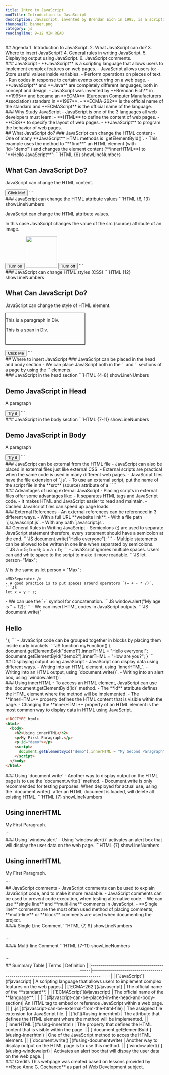 ```yaml
---
title: Intro to JavaScript
modTitle: Introduction to JavaScript
description: JavaScript, invented by Brendan Eich in 1995, is a scripting language that enables users to create dynamic features on web pages. It allows users to store variables, manipulate text, and run code in response to events. Though often confused with Java, JavaScript is entirely different in both concept and design. It became an ECMA standard in 1997, with ECMAScript as the official language name, governed by the ECMA-262 specification.
thumbnail: banner.png
category: js
readingTime: 9–12 MIN READ
---
```


<section>
## Agenda
1. Introduction to JavaScript.
2. What JavaScript can do?
3. Where to insert JavaScript?
4. General rules in writing JavaScript.
5. Displaying output using JavaScript.
6. JavaScript comments.
</section>
<section>
### JavaScript
- **JavaScript** is a scripting language that allows users to implement complex features on web pages.
- JavaScript allows users to:
  - Store useful values inside variables.
  - Perform operations on pieces of text.
  - Run codes in response to certain events occurring on a web page.
- **JavaScript** and **Java** are completely different languages, both in concept and design.
- JavaScript was invented by **Brendan Eich** in **1995** and became an **ECMA** (European Computer Manufacturers Association) standard in **1997**.
- **ECMA-262** is the official name of the standard and **ECMAScript** is the official name of the language.
</section>
<section>
### Why Study JavaScript
- JavaScript is one of the 3 languages all web developers must learn:
  - **HTML** to define the content of web pages.
  - **CSS** to specify the layout of web pages.
  - **JavaScript** to program the behavior of web pages.
</section>
<section>
## What JavaScript do?
### JavaScript can change the HTML content
- One of many **JavaScript** HTML methods is `getElementById()`.
- This example uses the method to "**find**" an HTML element (with `id="demo"`) and changes the element content (**innerHTML**) to "**Hello JavaScript**":
```HTML {6} showLineNumbers
<body>
  <h1>What Can JavaScript Do?</h1>
  <p id="demo">JavaScript can change the HTML content.</p>
  <button 
    type="button" 
    onclick='document.getElementById("demo").innerHTML = "Hello JavaScript!"'
  >
    Click Me!
  </button>
</body>
```
</section>
<section>
### JavaScript can change the HTML attribute values
```HTML {6, 13} showLineNumbers
<body>
  <p>JavaScript can change the HTML attribute values.</p>
  <p>In this case JavaScript changes the value of the src (source) attribute of an image.</p>
  <button 
    type="button"
    onclick="document.getElementById('bulb').src = 'media/bulb-on.png'"
  >
    Turn on
  </button>
  <img src="media/bulb-off.png" id="bulb" style="width: 100px;" />
  <button 
    type="button"
    onclick="document.getElementById('bulb').src = 'media/bulb-off.png'"
  >
    Turn off
  </button>
</body>
```
</section>
<section>
### JavaScript can change HTML styles (CSS)
```HTML {12} showLineNumbers
<body>
  <h1>What Can JavaScript Do?</h1>
  <p>JavaScript can change the style of HTML element.</p>
  <div id="divColor" style="border: 1px solid black; width: 50%; height: 100px;">
    <p>This is a paragraph in Div.</p>
    <span>This is a span in Div.</span>
  </div>
  <br />
  <button type="button" onclick="changeStyle()">Click Me</button>
  <script>
    function changeStyle() {
      var element = document.getElementById("divColor").element.style.backgroundColor = "#ff0000";
    }
  </script>
</body>
```
</section>
<section>
## Where to insert JavaScript
### JavaScript can be placed in the head and body section
- We can place JavaScript both in the `<head>` and `<body>` sections of a page by using the `<script></script>` elements.
</section>
<section>
### JavaScript in the head section
```HTML {4-8} showLineNUmbers
<!DOCTYPE html>
<html>
  <head>
    <script>
      function myFunction() {
        document.getElementById("demo").innerHTML = "Paragraph changed!";
      }
    </script>
  </head>
  <body>
    <h2>Demo JavaScript in Head</h2>
    <p id="demo">A paragraph</p>
    <button type="button" onclick="myFunction()">Try it</button>
  </body>
</html>
```
</section>
<section>
### JavaScript in the body section
```HTML {7-11} showLineNumbers
<!DOCTYPE html>
<html>
  <body>
    <h2>Demo JavaScript in Body</h2>
    <p id="demo">A paragraph</p>
    <button type="button" onclick="myFunction()">Try it</button>
    <script>
      function myFunction() {
        document.getElementById("demo").innerHTML = "Paragraph changed!";
      }
    </script>
  </body>
</html>
```
</section>
<section>
### JavaScript can be external from the HTML file
- JavaScript can also be placed in external files just like external CSS.
- External scripts are practical when the same code is used in many different web pages.
- JavaScript files have the file extension of `.js`.
- To use an external script, put the name of the script file in the **src** (source) attribute of a `<script>` tag.
- Users can place an external script reference in `<head>` or `<body>`. The script will behave as if it was located exactly where the `<script>` tag is located.
> Note: External JavaScript cannot contain `<script>` tags.
> The use of `<script>` tag will be inside the html file.

</section>
<section>
### Connecting to external JavaScript
```JS showLineNumbers
// js/myScript.js
function myFunction() {
  document.getElementById("demo").innerHTML = "Paragraph changed.";
}
```
```HTML {9} showLineNumbers
<!DOCTYPE html>
<html>
  <body>
    <h2>Demo External JavaScript</h2>
    <p id="demo">A paragraph.</p>
    <button type="button" onclick="myFunction()">Try it</button>
    <p>This exmaple links to "myScript.js"</p>
    <p>(myFunction is stored in "myScript.js")</p>
    <script src="js/myScript.js"></script>
  </body>
</html>
```
</section>
<section>
### Advantages of using external JavaScript
- Placing scripts in external files offer some advantages like:
  - It separates HTML tags and JavaScript code.
  - It makes HTML and JavaScript easier to read and maintain.
  - Cached JavaScript files can speed up page loads.
</section>
<section>
### External References
- An external references can be referenced in 3 different ways.
  - With a full URL **website link**.
  - With a file path `/js/javascript.js`.
  - With any path `javascript.js`.
</section>
<section>
## General Rules in Writing JavaScript
- Semicolons (;) are used to separate JavaScript statement therefore, every statement should have a semicolon at the end. 
  ```JS
  document.write("Hello everyone");
  ```
  <MDXSeparator />
- Multiple statements can be allowed to be written in one line when separated by semicolons.
  ```JS
  a = 5; b = 6; c = a + b;
  ```
  <MDXSeparator />
- JavaScript ignores multiple spaces. Users can add white space to the script to make it more readable.
  ```JS
  let person="Max";
  
  // is the same as
  let person = "Max";
  ```
  <MDXSeparator />
- A good practice is to put spaces around operators `(= + - * /)`.
  ```JS
  let x = y + z;
  ```
  <MDXSeparator />
- We can use the `+` symbol for concatenation.
  ```JS
  window.alert("My age is " + 12);
  ```
  <MDXSeparator />
- We can insert HTML codes in JavaScript outputs.
  ```JS
  document.write("<h1>Hello</h1>");
  ```
  <MDXSeparator />
- JavaScript code can be grouped together in blocks by placing them inside curly brackets.
  ```JS
  function myFunction() {
    document.getElementById("demo1").innerTHML = "Hello everyone!";
    document.getElementById("demo2").innerTHML = "How are you?";
  }
  ```
</section>
<section>
## Displaying output using JavaScript
- JavaScript can display data using different ways. 
  - Writing into an HTML element, using `innerHTML`.
  - Writing into an HTML output, using `document.write()`.
  - Writing into an alert box, using `window.alert()`.
</section>
<section>
### Using innerHTML
- To access an HTML element, JavaScript can use the `document.getElementById(id)` method.
- The **id** attribute defines the HTML element where the method will be implemented.
- The **innerHTML** property defines the HTML content that is visible within the page.
- Changing the **innerHTML** property of an HTML element is the most common way to display data in HTML using JavaScript.

```HTML {8} showLineNumbers
<!DOCTYPE html>
<html>
  <body>
    <h2>Using innerHTML</h2>
    <p>My First Paragraph.</p>
    <p id="demo"></p>
    <script>
      document.getElementById("demo").innerHTML = "My Second Paragraph";
    </script>
  </body>
</html>
```
</section>
<section>
### Using `document.write`
- Another way to display output on the HTML page is to use the `document.write()` method.
- Document.write is only recommended for testing purposes. When deployed for actual use, using the `document.write()` after an HTML document is loaded, will delete all existing HTML.
```HTML {7} showLineNumbers
<!DOCTYPE html>
<html>
  <body>
    <h2>Using innerHTML</h2>
    <p>My First Paragraph.</p>
    <script>
      document.write("My Second Paragraph");
    </script>
  </body>
</html>
```
</section>
<section>
### Using `window.alert`
- Using `window.alert()` activates an alert box that will display the user data on the web page.
```HTML {7} showLineNumbers
<!DOCTYPE html>
<html>
  <body>
    <h2>Using innerHTML</h2>
    <p>My First Paragraph.</p>
    <script>
      document.alert("This is an alert box!");
    </script>
  </body>
</html>
```
</section>
<section>
## JavaScript comments
- JavaScript comments can be used to explain JavaScript code, and to make it more readable.
- JavaScript comments can be used to prevent code execution, when testing alternative code.
- We can use **single line** and **multi-line** comments in JavaScript.
- **Single line** comments are the most often used method of placing comments, **multi-line** or **block** comments are used when documenting the project.
</section>
<section>
#### Single Line Comment
```HTML {7, 9} showLineNumbers
<!DOCTYPE html>
<html>
  <body>
    <h1 id="myH"></h1>
    <p id="myP"></p>
    <script>
      // Change content of heading:
      document.getElementById("myH") = "JavaScript Comments";
      // Change content of paragraph:
      document.getElementById("myP") = "My First Paragraph";
    </script>
  </body>
</html>
```
</section>
<section>
#### Multi-line Comment
```HTML {7-11} showLineNumbers
<!DOCTYPE html>
<html>
  <body>
    <h1 id="myH"></h1>
    <p id="myP"></p>
    <script>
      /*
        The code below will change 
        the heading with id = "myH"
        and the paragraph with id = "mayP"
      */
      document.getElementById("myH") = "JavaScript Comments";
      document.getElementById("myP") = "My First Paragraph";
    </script>
  </body>
</html>
```
</section>
<section>
## Summary Table
<SummaryTable>
| Terms                                                                        |   Definition                                                                          |
|------------------------------------------------------------------------------|---------------------------------------------------------------------------------------|
| [`JavaScript`](#javascript)                                                  | A scripting language that allows users to implement complex features on the web pages.|
| [`ECMA-262`](#javascript)                                                    | The official name of the **standard**.                                                |
| [`ECMAScript`](#javascript)                                                  | The official name of the **language**.                                                |
| [`<script></script>`](#javascript-can-be-placed-in-the-head-and-body-section)| An HTML tag to embed or reference JavaScript within a web page.                       |
| [`.js`](#javascript-can-be-external-from-the-html-file)                      | The assigned file extension for JavaScript file.                                      |
| [`id`](#using-innerhtml)                                                     | The attribute that defines the HTML element where the method will be implemented.     |
| [`innerHTML`](#using-innerhtml)                                              | The property that defines the HTML content that is visible within the page.           |
| [`document.getElementById`](#using-innerhtml)                                | One of the JavaScript method to acces the HTML element.                               |
| [`document.write()`](#using-documentwrite)                                   | Another way to display output on the HTML page is to use this method.                 |
| [`window.alert()`](#using-windowalert)                                       | Activates an alert box that will dispay the user data on the web page.                |
</SummaryTable>
</section>
<section>
### Credits
This webpage was created based on lessons provided by **Rose Anne G. Cochanco** as part of Web Development subject.
</section>
